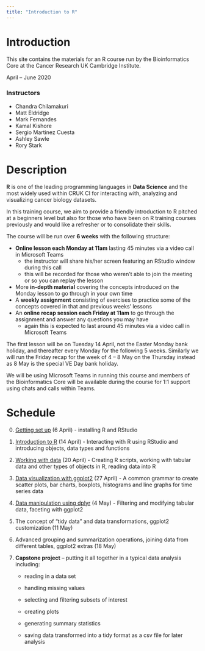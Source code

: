 ```yaml
---
title: "Introduction to R"
---
```


# Introduction

This site contains the materials for an R course run by the Bioinformatics Core
at the Cancer Research UK Cambridge Institute.

April -- June 2020

### Instructors

* Chandra Chilamakuri
* Matt Eldridge
* Mark Fernandes
* Kamal Kishore
* Sergio Martinez Cuesta
* Ashley Sawle
* Rory Stark

# Description

**R** is one of the leading programming languages in **Data Science** and the
most widely used within CRUK CI for interacting with, analyzing and visualizing
cancer biology datasets.

In this training course, we aim to provide a friendly introduction to R pitched
at a beginners level but also for those who have been on R training courses
previously and would like a refresher or to consolidate their skills.

The course will be run over **6 weeks** with the following structure:

* **Online lesson each Monday at 11am** lasting 45 minutes via a video call in Microsoft Teams
    * the instructor will share his/her screen featuring an RStudio window during this call
    * this will be recorded for those who weren’t able to join the meeting or so you can replay the lesson
* More **in-depth material** covering the concepts introduced on the Monday lesson to go through in your own time
* A **weekly assignment** consisting of exercises to practice some of the concepts covered in that and previous weeks' lessons
* An **online recap session each Friday at 11am** to go through the assignment and answer any questions you may have
    * again this is expected to last around 45 minutes via a video call in Microsoft Teams
 
The first lesson will be on Tuesday 14 April, not the Easter Monday bank
holiday, and thereafter every Monday for the following 5 weeks. Similarly we
will run the Friday recap for the week of 4 – 8 May on the Thursday instead as
8 May is the special VE Day bank holiday.

We will be using Microsoft Teams in running this course and members of the
Bioinformatics Core will be available during the course for 1:1 support using
chats and calls within Teams.

# Schedule

0. [Getting set up](week0.html) (6 April) - installing R and RStudio

1. [Introduction to R](week1.html) (14 April) - Interacting with R using RStudio and introducing objects, data types and functions

2. [Working with data](week2.html) (20 April) - Creating R scripts, working with tabular data and other types of objects in R, reading data into R

3. [Data visualization with ggplot2](week3.html) (27 April) - A common grammar to create scatter plots, bar charts, boxplots, histograms and line graphs for time series data

4. [Data manipulation using dplyr](week4.html) (4 May) - Filtering and modifying tabular data, faceting with ggplot2

5. The concept of "tidy data" and data transformations, ggplot2 customization (11 May)

6. Advanced grouping and summarization operations, joining data from different tables, ggplot2 extras (18 May)

7. **Capstone project** – putting it all together in a typical data analysis including:

    * reading in a data set

    * handling missing values

    * selecting and filtering subsets of interest

    * creating plots

    * generating summary statistics

    * saving data transformed into a tidy format as a csv file for later analysis
